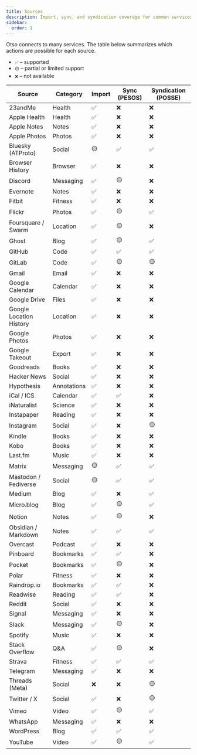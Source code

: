 ```yaml
---
title: Sources
description: Import, sync, and syndication coverage for common services.
sidebar:
  order: 1
---
```


Otso connects to many services. The table below summarizes which actions are possible for each source.

- `✅` – supported
- `🟡` – partial or limited support
- `❌` – not available

| Source | Category | Import | Sync (PESOS) | Syndication (POSSE) |
| --- | --- | --- | --- | --- |
| 23andMe | Health | ✅ | ❌ | ❌ |
| Apple Health | Health | ✅ | ❌ | ❌ |
| Apple Notes | Notes | ✅ | ❌ | ❌ |
| Apple Photos | Photos | ✅ | ❌ | ❌ |
| Bluesky (ATProto) | Social | 🟡 | ✅ | ✅ |
| Browser History | Browser | ✅ | ❌ | ❌ |
| Discord | Messaging | ✅ | 🟡 | ❌ |
| Evernote | Notes | ✅ | ❌ | ❌ |
| Fitbit | Fitness | ✅ | ❌ | ❌ |
| Flickr | Photos | ✅ | 🟡 | ✅ |
| Foursquare / Swarm | Location | ✅ | 🟡 | ❌ |
| Ghost | Blog | ✅ | 🟡 | ✅ |
| GitHub | Code | ✅ | ✅ | ✅ |
| GitLab | Code | ✅ | 🟡 | 🟡 |
| Gmail | Email | ✅ | ❌ | ❌ |
| Google Calendar | Calendar | ✅ | ❌ | ❌ |
| Google Drive | Files | ✅ | ❌ | ❌ |
| Google Location History | Location | ✅ | ❌ | ❌ |
| Google Photos | Photos | ✅ | ❌ | ❌ |
| Google Takeout | Export | ✅ | ❌ | ❌ |
| Goodreads | Books | ✅ | ❌ | ❌ |
| Hacker News | Social | ✅ | ❌ | ❌ |
| Hypothesis | Annotations | ✅ | ❌ | ❌ |
| iCal / ICS | Calendar | ✅ | ✅ | ❌ |
| iNaturalist | Science | ✅ | ❌ | ❌ |
| Instapaper | Reading | ✅ | ❌ | ❌ |
| Instagram | Social | ✅ | ❌ | 🟡 |
| Kindle | Books | ✅ | ❌ | ❌ |
| Kobo | Books | ✅ | ❌ | ❌ |
| Last.fm | Music | ✅ | ❌ | ❌ |
| Matrix | Messaging | 🟡 | ✅ | ✅ |
| Mastodon / Fediverse | Social | 🟡 | ✅ | ✅ |
| Medium | Blog | ✅ | ❌ | ✅ |
| Micro.blog | Blog | ✅ | 🟡 | ✅ |
| Notion | Notes | ✅ | 🟡 | ❌ |
| Obsidian / Markdown | Notes | ✅ | ✅ | ✅ |
| Overcast | Podcast | ✅ | ❌ | ❌ |
| Pinboard | Bookmarks | ✅ | ✅ | ❌ |
| Pocket | Bookmarks | ✅ | 🟡 | ❌ |
| Polar | Fitness | ✅ | ❌ | ❌ |
| Raindrop.io | Bookmarks | ✅ | ✅ | ❌ |
| Readwise | Reading | ✅ | ✅ | ❌ |
| Reddit | Social | ✅ | ❌ | ❌ |
| Signal | Messaging | ✅ | ❌ | ❌ |
| Slack | Messaging | ✅ | 🟡 | ❌ |
| Spotify | Music | ✅ | ❌ | ❌ |
| Stack Overflow | Q&A | ✅ | 🟡 | ❌ |
| Strava | Fitness | ✅ | ✅ | ✅ |
| Telegram | Messaging | ✅ | ❌ | ❌ |
| Threads (Meta) | Social | ❌ | ❌ | 🟡 |
| Twitter / X | Social | ✅ | ❌ | 🟡 |
| Vimeo | Video | ✅ | 🟡 | ✅ |
| WhatsApp | Messaging | ✅ | ❌ | ❌ |
| WordPress | Blog | ✅ | ✅ | ✅ |
| YouTube | Video | ✅ | 🟡 | ✅ |
